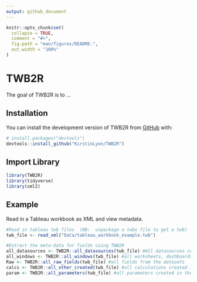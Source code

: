 ```yaml
---
output: github_document
---
```


<!-- README.md is generated from README.Rmd. Please edit that file -->

```r
knitr::opts_chunk$set(
  collapse = TRUE,
  comment = "#>",
  fig.path = "man/figures/README-",
  out.width = "100%"
)
```

# TWB2R

<!-- badges: start -->
<!-- badges: end -->

The goal of TWB2R is to ...

## Installation

You can install the development version of TWB2R from [GitHub](https://github.com/) with:

``` r
# install.packages("devtools")
devtools::install_github("KirstinLyon/TWB2R")
```


## Import Library
```r
library(TWB2R)
library(tidyverse)
library(xml2)
```


## Example

Read in a Tableau workbook as XML and view metadata.

```r
#Read in tableau twb files  (NB:  unpackage a twbx file to get a twb)
twb_file <- read_xml("Data/tableau_workbook_example.twb")

#Extract the meta-data for fields using TWB2R
all_datasources <- TWB2R::all_datasources(twb_file) #All datasources connected to the workbook
all_windows <- TWB2R::all_windows(twb_file) #all worksheets, dashboards and storyboards in the workbook
Raw <- TWB2R::all_raw_fields(twb_file) #all fields from the datasets
calcs <- TWB2R::all_other_created(twb_file) #all calculations created in the workbook
param <- TWB2R::all_parameters(twb_file) #all parameters created in the workbook

```



